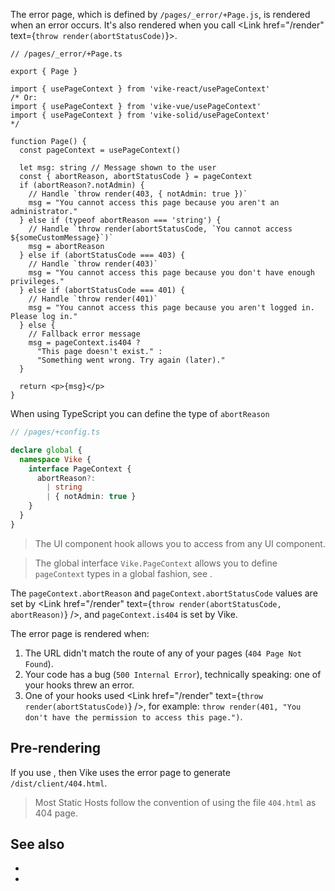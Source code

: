 
The error page, which is defined by `/pages/_error/+Page.js`, is rendered when an error occurs. It's also rendered when
you call <Link href="/render" text={<code>throw render(abortStatusCode)</code>}></Link>.

```tsx
// /pages/_error/+Page.ts

export { Page }

import { usePageContext } from 'vike-react/usePageContext'
/* Or:
import { usePageContext } from 'vike-vue/usePageContext'
import { usePageContext } from 'vike-solid/usePageContext'
*/

function Page() {
  const pageContext = usePageContext()

  let msg: string // Message shown to the user
  const { abortReason, abortStatusCode } = pageContext
  if (abortReason?.notAdmin) {
    // Handle `throw render(403, { notAdmin: true })`
    msg = "You cannot access this page because you aren't an administrator."
  } else if (typeof abortReason === 'string') {
    // Handle `throw render(abortStatusCode, `You cannot access ${someCustomMessage}`)`
    msg = abortReason
  } else if (abortStatusCode === 403) {
    // Handle `throw render(403)`
    msg = "You cannot access this page because you don't have enough privileges."
  } else if (abortStatusCode === 401) {
    // Handle `throw render(401)`
    msg = "You cannot access this page because you aren't logged in. Please log in."
  } else {
    // Fallback error message
    msg = pageContext.is404 ?
      "This page doesn't exist." :
      "Something went wrong. Try again (later)."
  }

  return <p>{msg}</p>
}
```

<TypescriptOnly>

When using TypeScript you can define the type of `abortReason`

```ts ts-only
// /pages/+config.ts

declare global {
  namespace Vike {
    interface PageContext {
      abortReason?:
        | string
        | { notAdmin: true }
    }
  }
}
```

</TypescriptOnly>

> The <Link href="/usePageContext" /> UI component hook allows you to access <Link href="/pageContext" noBreadcrumb /> from any UI component.

> The global interface `Vike.PageContext` allows you to define `pageContext` types in a global fashion, see <Link href="/pageContext#typescript" />.

The `pageContext.abortReason` and `pageContext.abortStatusCode` values are set by <Link href="/render" text={<code>throw render(abortStatusCode, abortReason)</code>} />, and `pageContext.is404` is set by Vike.

The error page is rendered when:
 1. The URL didn't match the route of any of your pages (`404 Page Not Found`).
 2. Your code has a bug (`500 Internal Error`), technically speaking: one of your hooks threw an error.
 3. One of your hooks used <Link href="/render" text={<code>throw render(abortStatusCode)</code>} />, for example: `throw render(401, "You don't have the permission to access this page.")`.


## Pre-rendering

If you use <Link text="pre-rendering" href="/pre-rendering" />, then Vike uses the error page to generate
`/dist/client/404.html`.

> Most Static Hosts follow the convention of using the file `404.html` as 404 page.

## See also

 - <Link href="/error-tracking" />
 - <Link href="/pageContext#typescript" />
